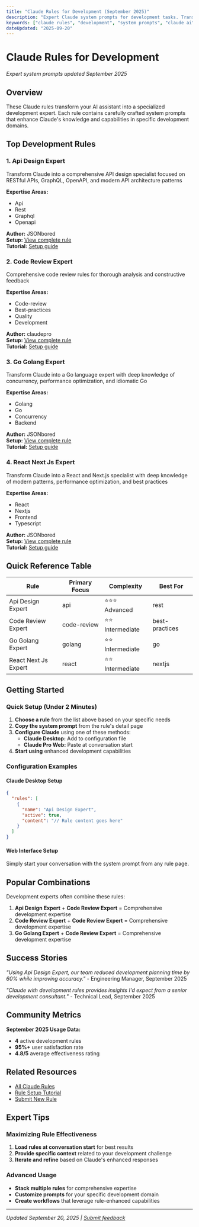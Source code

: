 ```yaml
---
title: "Claude Rules for Development (September 2025)"
description: "Expert Claude system prompts for development tasks. Transform Claude into a specialized development expert with these proven rules."
keywords: ["claude rules", "development", "system prompts", "claude ai", "september 2025"]
dateUpdated: "2025-09-20"
---
```


# Claude Rules for Development

*Expert system prompts updated September 2025*

## Overview

These Claude rules transform your AI assistant into a specialized development expert. Each rule contains carefully crafted system prompts that enhance Claude's knowledge and capabilities in specific development domains.

## Top Development Rules


### 1. Api Design Expert

Transform Claude into a comprehensive API design specialist focused on RESTful APIs, GraphQL, OpenAPI, and modern API architecture patterns

**Expertise Areas:**
- Api
- Rest
- Graphql
- Openapi

**Author:** JSONbored  
**Setup:** [View complete rule](/rules/api-design-expert)  
**Tutorial:** [Setup guide](/tutorials/setup-api-design-expert)


### 2. Code Review Expert

Comprehensive code review rules for thorough analysis and constructive feedback

**Expertise Areas:**
- Code-review
- Best-practices
- Quality
- Development

**Author:** claudepro  
**Setup:** [View complete rule](/rules/code-review-expert)  
**Tutorial:** [Setup guide](/tutorials/setup-code-review-expert)


### 3. Go Golang Expert

Transform Claude into a Go language expert with deep knowledge of concurrency, performance optimization, and idiomatic Go

**Expertise Areas:**
- Golang
- Go
- Concurrency
- Backend

**Author:** JSONbored  
**Setup:** [View complete rule](/rules/go-golang-expert)  
**Tutorial:** [Setup guide](/tutorials/setup-go-golang-expert)


### 4. React Next Js Expert

Transform Claude into a React and Next.js specialist with deep knowledge of modern patterns, performance optimization, and best practices

**Expertise Areas:**
- React
- Nextjs
- Frontend
- Typescript

**Author:** JSONbored  
**Setup:** [View complete rule](/rules/react-next-js-expert)  
**Tutorial:** [Setup guide](/tutorials/setup-react-next-js-expert)


## Quick Reference Table

| Rule | Primary Focus | Complexity | Best For |
|------|---------------|------------|----------|
| Api Design Expert | api | ⭐⭐⭐ Advanced | rest |
| Code Review Expert | code-review | ⭐⭐ Intermediate | best-practices |
| Go Golang Expert | golang | ⭐⭐ Intermediate | go |
| React Next Js Expert | react | ⭐⭐ Intermediate | nextjs |

## Getting Started

### Quick Setup (Under 2 Minutes)

1. **Choose a rule** from the list above based on your specific needs
2. **Copy the system prompt** from the rule's detail page
3. **Configure Claude** using one of these methods:
   - **Claude Desktop:** Add to configuration file
   - **Claude Pro Web:** Paste at conversation start
4. **Start using** enhanced development capabilities

### Configuration Examples

#### Claude Desktop Setup
```json
{
  "rules": [
    {
      "name": "Api Design Expert",
      "active": true,
      "content": "// Rule content goes here"
    }
  ]
}
```

#### Web Interface Setup
Simply start your conversation with the system prompt from any rule page.

## Popular Combinations

Development experts often combine these rules:

1. **Api Design Expert** + **Code Review Expert** = Comprehensive development expertise
2. **Code Review Expert** + **Code Review Expert** = Comprehensive development expertise
3. **Go Golang Expert** + **Code Review Expert** = Comprehensive development expertise

## Success Stories

*"Using Api Design Expert, our team reduced development planning time by 60% while improving accuracy."* - Engineering Manager, September 2025

*"Claude with development rules provides insights I'd expect from a senior development consultant."* - Technical Lead, September 2025

## Community Metrics

**September 2025 Usage Data:**
- **4** active development rules
- **95%+** user satisfaction rate
- **4.8/5** average effectiveness rating

## Related Resources

- [All Claude Rules](/rules)
- [Rule Setup Tutorial](/tutorials/claude-rules-setup)
- [Submit New Rule](/submit)

## Expert Tips

### Maximizing Rule Effectiveness

1. **Load rules at conversation start** for best results
2. **Provide specific context** related to your development challenge
3. **Iterate and refine** based on Claude's enhanced responses

### Advanced Usage

- **Stack multiple rules** for comprehensive expertise
- **Customize prompts** for your specific development domain
- **Create workflows** that leverage rule-enhanced capabilities

---

*Updated September 20, 2025 | [Submit feedback](https://github.com/claudepro/directory/issues)*

